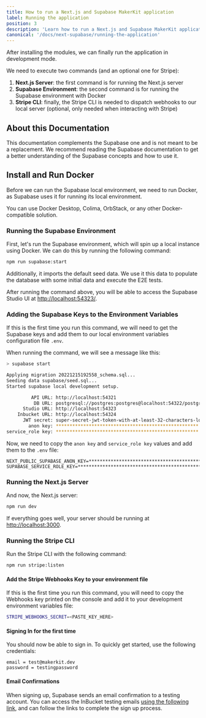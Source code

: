 ```yaml
---
title: How to run a Next.js and Supabase MakerKit application
label: Running the application
position: 3
description: 'Learn how to run a Next.js and Supabase MakerKit application'
canonical: '/docs/next-supabase/running-the-application'
---
```


After installing the modules, we can finally run the
application in development mode.

We need to execute two commands (and an optional one for Stripe):

1. **Next.js Server**: the first command is for running the Next.js server
2. **Supabase Environment**: the second command is for running the Supabase
environment with Docker
3. **Stripe CLI**: finally, the Stripe CLI is needed to dispatch webhooks to
our local server (optional, only needed when interacting with Stripe)

## About this Documentation

This documentation complements the Supabase one and is not meant to be a replacement. We recommend reading the Supabase documentation to get a better understanding of the Supabase concepts and how to use it.

## Install and Run Docker

Before we can run the Supabase local environment, we need to run Docker, as Supabase uses it for running its local environment.

You can use Docker Desktop, Colima, OrbStack, or any other Docker-compatible solution.

### Running the Supabase Environment

First, let's run the Supabase environment, which will spin up a local
instance using Docker. We can do this by running the following command:

```bash
npm run supabase:start
```

Additionally, it imports the default seed data. We use it this data to
populate the database with some initial data and execute the E2E tests.

After running the command above, you will be able to access the Supabase
Studio UI at [http://localhost:54323/](http://localhost:54323/).

### Adding the Supabase Keys to the Environment Variables

If this is the first time you run this command, we will need to get the
Supabase keys and add them to our local environment variables configuration
file `.env`.

When running the command, we will see a message like this:

```bash
> supabase start

Applying migration 20221215192558_schema.sql...
Seeding data supabase/seed.sql...
Started supabase local development setup.

         API URL: http://localhost:54321
          DB URL: postgresql://postgres:postgres@localhost:54322/postgres
      Studio URL: http://localhost:54323
    Inbucket URL: http://localhost:54324
      JWT secret: super-secret-jwt-token-with-at-least-32-characters-long
        anon key: ****************************************************
service_role key: ****************************************************
```

Now, we need to copy the `anon key` and `service_role key` values and add
them to the `.env` file:

```
NEXT_PUBLIC_SUPABASE_ANON_KEY=****************************************************
SUPABASE_SERVICE_ROLE_KEY=****************************************************
```

### Running the Next.js Server

And now, the Next.js server:

```bash
npm run dev
```

If everything goes well, your server should be running at
[http://localhost:3000](http://localhost:3000).

### Running the Stripe CLI

Run the Stripe CLI with the following command:

```bash
npm run stripe:listen
```

#### Add the Stripe Webhooks Key to your environment file

If this is the first time you run this command, you will need to copy the Webhooks key printed on the console and add it to your development environment variables file:

```bash title=".env.development"
STRIPE_WEBHOOKS_SECRET=<PASTE_KEY_HERE>
```

#### Signing In for the first time

You should now be able to sign in. To quickly get started, use the following credentials:

```
email = test@makerkit.dev
password = testingpassword
```

#### Email Confirmations

When signing up, Supabase sends an email confirmation to a testing account. You can access the InBucket testing emails [using the following link](http://localhost:54324/monitor), and can follow the links to complete the sign up process.


